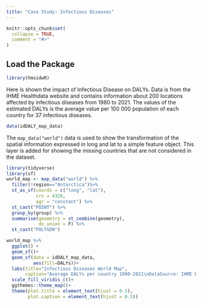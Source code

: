 ```yaml
---
title: "Case Study: Infectious Diseases"
---
```


```r
knitr::opts_chunk$set(
  collapse = TRUE,
  comment = "#>"
)
```

## Load the Package
```r
library(hmsidwR)
```

Here is shown the impact of Infectious Disease on DALYs. Data is from the IHME Healthdata website and contains information about 200 locations affected by infectious diseases from 1980 to 2021. The values of the estimated DALYs is the average value per 100 000 population of each country for 37 infectious diseases.

```r
data(idDALY_map_data)
```

The `map_data("world")` data is used to show the transformation of the spatial information expressed in long and lat to a simple feature object. This layer is added for showing the missing countries that are not considered in the dataset.
```r
library(tidyverse)
library(sf)
world_map <- map_data("world") %>%
  filter(!region=="Antarctica")%>%
  st_as_sf(coords = c("long", "lat"),
           crs = 4326,
           agr = "constant") %>%
  st_cast("POINT") %>%
  group_by(group) %>%
  summarise(geometry = st_combine(geometry),
            do_union = F) %>%
  st_cast("POLYGON")
```


```r
world_map %>%
  ggplot() +
  geom_sf()+
  geom_sf(data = idDALY_map_data,
          aes(fill=DALYs))+
  labs(title="Infectious Diseases World Map",
       caption="Average DALYs per country 1990-2021\nDataSource: IHME Data & ggplot2::map_data")+
  scale_fill_viridis_c()+
  ggthemes::theme_map()+
  theme(plot.title = element_text(hjust = 0.5),
        plot.caption = element_text(hjust = 0.5))
```

